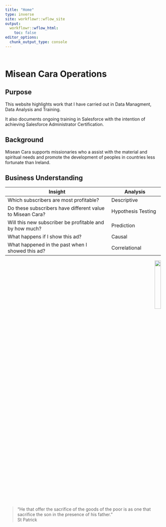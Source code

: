 ```yaml
---
title: "Home"
type: inverse
site: workflowr::wflow_site
output:
  workflowr::wflow_html:
    toc: false
editor_options:
  chunk_output_type: console
---
```


<div class="row" style="padding-top: 10px;">

# Misean Cara Operations

::: col-sm-6
## Purpose

This website highlights work that I have carried out in Data Managment, Data Analysis and Training.

It also documents ongoing training in Salesforce with the intention of achieving Salesforce Administrator Certification.

## Background

Misean Cara supports missionaries who a assist with the material and spiritual needs and promote the development of peoples in countries less fortunate than Ireland.

## Business Understanding

| Insight                                                   | Analysis           |
|------------------------------------------------|------------------------|
| Which subscribers are most profitable?                    | Descriptive        |
| Do these subscribers have different value to Misean Cara? | Hypothesis Testing |
| Will this new subscriber be profitable and by how much?   | Prediction         |
| What happens if I show this ad?                           | Causal             |
| What happened in the past when I showed this ad?          | Correlational      |
:::

<div class="col-sm-6">

::: {style="text-align: right;"}
<img src="./images/corporate-finance-inst.png" width="20%"/>
:::

> "He that offer the sacrifice of the goods of the poor is as one that sacrifice the son in the presence of his father."\
> St Patrick
